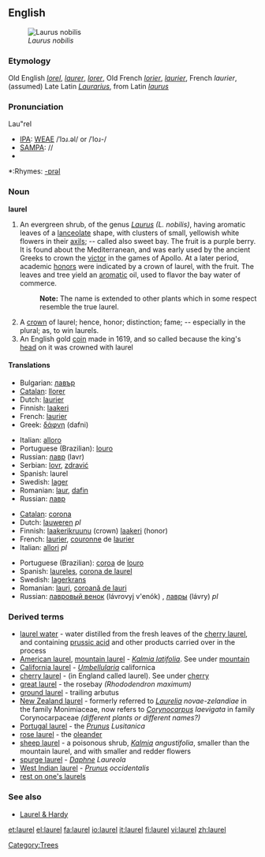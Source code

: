 ==English==
[[Image:Laurier.jpg|thumb|''Laurus nobilis'']]

===Etymology===
Old English ''[[lorel]]'', ''[[laurer]]'', ''[[lorer]]'', Old French ''[[lorier]]'', ''[[laurier]]'', French ''laurier'', (assumed) Late Latin ''[[Laurarius]]'', from Latin ''[[laurus]]''

===Pronunciation===
Lau"rel
*[[IPA]]: [[WEAE]] /ˈlɔɹ.əl/ or /ˈloɹ-/
*[[SAMPA]]: //
*{{audio|en-us-laurel.ogg|Audio (US)}}

*:Rhymes: [[Rhymes:English:-ɒrəl|-ɒrəl]]

===Noun===
'''laurel'''

# An evergreen shrub, of the genus ''[[Laurus]] (L. nobilis)'', having aromatic leaves of a [[lanceolate]] shape, with clusters of small, yellowish white flowers in their [[axils]]; -- called also sweet bay. The fruit is a purple berry. It is found about the Mediterranean, and was early used by the ancient Greeks to crown the [[victor]] in the games of Apollo. At a later period, academic [[honor]]s were indicated by a crown of laurel, with the fruit. The leaves and tree yield an [[aromatic]] oil, used to flavor the bay water of commerce.
#:'''Note:''' The name is extended to other plants which in some respect resemble the true laurel.
# A [[crown]] of laurel; hence, honor; distinction; fame; -- especially in the plural; as, to win laurels.
# An English gold [[coin]] made in 1619, and so called because the king's [[head]] on it was crowned with laurel

====Translations====
{{trans-top|An evergreen shrub, of the genus ''Laurus''}}
*Bulgarian: [[лавър]] {{m}}
*[[Catalan]]: [[llorer]] {{m}}
*Dutch: [[laurier]] {{m}}
*Finnish: [[laakeri]]
*French: [[laurier]] {{m}}
*Greek: [[δάφνη]] (dafni)
{{trans-mid}}
*Italian: [[alloro]] {{m}}
*Portuguese (Brazilian): [[louro]] {{m}}
*Russian: [[лавр]] (lavr) {{m}}
*Serbian: [[lovr]], [[zdravić]]
*Spanish: laurel {{m}}
*Swedish: [[lager]]
*Romanian: [[laur]], [[dafin]]
*Russian: [[лавр]]
{{trans-bottom}}

{{trans-top|A crown of laurel}}
*[[Catalan]]: [[corona]]
*Dutch: [[lauweren]] ''pl''
*Finnish: [[laakerikruunu]] (crown) [[laakeri]] (honor)
*French: [[laurier]], [[couronne]] de [[laurier]]
*Italian: [[allori]] {{m}} ''pl''
{{trans-mid}}
*Portuguese (Brazilian): [[coroa]] de [[louro]]
*Spanish: [[laureles]], [[corona de laurel]]
*Swedish: [[lagerkrans]]
*Romanian: [[lauri]], [[coroană de lauri]]
*Russian: [[лавровый венок]] (lávrovyj v'enók) {{m}}, [[лавры]] (lávry) ''pl''
{{trans-bottom}}

===Derived terms===
* [[laurel water]] - water distilled from the fresh leaves of the [[cherry laurel]], and containing [[prussic acid]] and other products carried over in the process
* [[American laurel]], [[mountain laurel]] - ''[[Kalmia latifolia]]''. See under [[mountain]]
* [[California laurel]] - ''[[Umbellularia]]'' californica
* [[cherry laurel]] - (in England called laurel). See under [[cherry]]
* [[great laurel]] - the rosebay ''(Rhododendron maximum)''
* [[ground laurel]] - trailing arbutus
* [[New Zealand laurel]] - formerly referred to ''[[Laurelia]] novae-zelandiae'' in the family Monimiaceae, now refers to ''[[Corynocarpus]] laevigata'' in family Corynocarpaceae ''(different plants or different names?)''
* [[Portugal laurel]] - the ''[[Prunus]] Lusitanica''
* [[rose laurel]] - the [[oleander]]
* [[sheep laurel]] - a poisonous shrub, ''[[Kalmia]] angustifolia'', smaller than the mountain laurel, and with smaller and redder flowers
* [[spurge laurel]] - ''[[Daphne]] Laureola''
* [[West Indian laurel]] - ''[[Prunus]] occidentalis''
* [[rest on one's laurels]]

===See also===
*[[Laurel & Hardy]]

[[Category:Trees]]

[[et:laurel]]
[[el:laurel]]
[[fa:laurel]]
[[io:laurel]]
[[it:laurel]]
[[fi:laurel]]
[[vi:laurel]]
[[zh:laurel]]